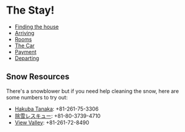 # The Stay!

- [Finding the house](/guide/the-stay/finding-the-house)
- [Arriving](/guide/the-stay/arriving)
- [Rooms](/guide/the-stay/rooms)
- [The Car](/guide/the-stay/the-car)
- [Payment](/guide/the-stay/payment)
- [Departing](/guide/the-stay/departing)

## Snow Resources

There's a snowblower but if you need help cleaning the snow, here are some
numbers to try out:
* [Hakuba Tanaka](https://hakubatanaka.co.jp/): +81-261-75-3306 
* [除雪レスキュー](https://nagano-josetu.com/): +81-80-3739-4710
* [View Valley](http://www.hakuba-fudousan.net/p-meitetu.html#): +81-261-72-8490
